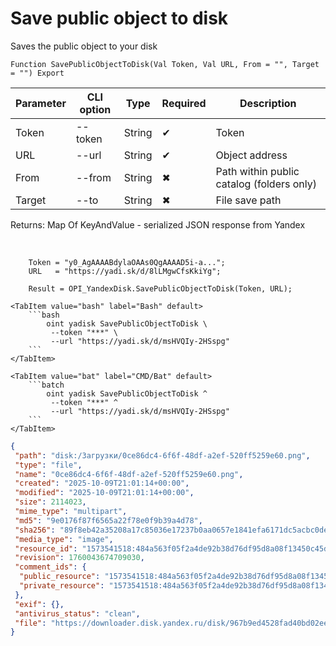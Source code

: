 ﻿---
sidebar_position: 6
description: Save public object to disk and other functions to work with Yandex Disk in the Open Integration Package, a free open-source integration library for 1C:Enterprise 8, OneScript and CLI
keywords: [1C, 1С, 1С:Enterprise, 1С:Enterprise 8.3, API, Integration, Services, Exchange, OneScript, CLI, Yandex Disk]
---


# Save public object to disk
 Saves the public object to your disk



`Function SavePublicObjectToDisk(Val Token, Val URL, From = "", Target = "") Export`

  | Parameter | CLI option | Type | Required | Description |
  |-|-|-|-|-|
  | Token | --token | String | &#x2714; | Token |
  | URL | --url | String | &#x2714; | Object address |
  | From | --from | String | &#x2716; | Path within public catalog (folders only) |
  | Target | --to | String | &#x2716; | File save path |

  
  Returns:  Map Of KeyAndValue - serialized JSON response from Yandex

<br/>



```bsl title="1C:Enterprise/OneScript code example"
    Token = "y0_AgAAAABdylaOAAs0QgAAAAD5i-a...";
    URL   = "https://yadi.sk/d/8lLMgwCfsKkiYg";

    Result = OPI_YandexDisk.SavePublicObjectToDisk(Token, URL);
```
 

 <Tabs>
  
    <TabItem value="bash" label="Bash" default>
        ```bash
            oint yadisk SavePublicObjectToDisk \
             --token "***" \
             --url "https://yadi.sk/d/msHVQIy-2HSspg"
        ```
    </TabItem>
  
    <TabItem value="bat" label="CMD/Bat" default>
        ```batch
            oint yadisk SavePublicObjectToDisk ^
             --token "***" ^
             --url "https://yadi.sk/d/msHVQIy-2HSspg"
        ```
    </TabItem>
</Tabs>


```json title="Result"
{
 "path": "disk:/Загрузки/0ce86dc4-6f6f-48df-a2ef-520ff5259e60.png",
 "type": "file",
 "name": "0ce86dc4-6f6f-48df-a2ef-520ff5259e60.png",
 "created": "2025-10-09T21:01:14+00:00",
 "modified": "2025-10-09T21:01:14+00:00",
 "size": 2114023,
 "mime_type": "multipart",
 "md5": "9e0176f87f6565a22f78e0f9b39a4d78",
 "sha256": "89f8eb42a35208a17c85036e17237b0aa0657e1841efa6171dc5acbc0dea9e18",
 "media_type": "image",
 "resource_id": "1573541518:484a563f05f2a4de92b38d76df95d8a08f13450c45d81a9c830a79bf01795d81",
 "revision": 1760043674709030,
 "comment_ids": {
  "public_resource": "1573541518:484a563f05f2a4de92b38d76df95d8a08f13450c45d81a9c830a79bf01795d81",
  "private_resource": "1573541518:484a563f05f2a4de92b38d76df95d8a08f13450c45d81a9c830a79bf01795d81"
 },
 "exif": {},
 "antivirus_status": "clean",
 "file": "https://downloader.disk.yandex.ru/disk/967b9ed4528fad40bd02eec33503f5690ca83f3f65541baadcc7c0be04af9808/68e85adb/Kdpe3dFisZLPovVA4r-aBmpkby3AOQiLsayEHYapOMw2ylFGSbZZrsWtGPTvHxG_-QDrqSGFBOOsS3b3gKT1zA%3D%3D?uid=1573541518&filename=0ce86dc4-6f6f-48df-a2ef-520ff5259e60.png&disposition=attachment&hash=&limit=0&content_type=multipart&owner_uid=1573541518&fsize=2114023&hid=03d7263840468e281bd0b238a26e7d0d&media_type=image&tknv=v3&etag=9e0176f87f6565a22f78e0f9b39a4d78"
}
```
